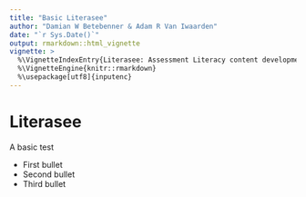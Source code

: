 ```yaml
---
title: "Basic Literasee"
author: "Damian W Betebenner & Adam R Van Iwaarden"
date: "`r Sys.Date()`"
output: rmarkdown::html_vignette
vignette: >
  %\VignetteIndexEntry{Literasee: Assessment Literacy content development via R}
  %\VignetteEngine{knitr::rmarkdown}
  %\usepackage[utf8]{inputenc}
---
```


# Literasee

A basic test

* First bullet
* Second bullet
* Third bullet
